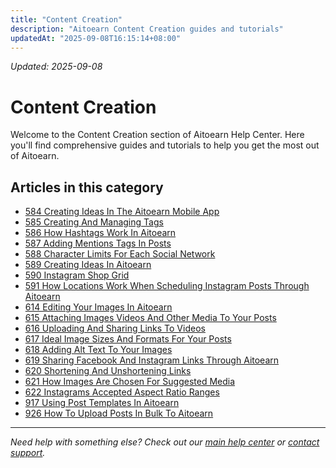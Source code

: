 ```yaml
---
title: "Content Creation"
description: "Aitoearn Content Creation guides and tutorials"
updatedAt: "2025-09-08T16:15:14+08:00"
---
```

<!-- UPDATED_AT -->
_Updated: 2025-09-08_

# Content Creation

Welcome to the Content Creation section of Aitoearn Help Center. Here you'll find comprehensive guides and tutorials to help you get the most out of Aitoearn.

## Articles in this category

- [584 Creating Ideas In The Aitoearn Mobile App](584-creating-ideas-in-the-aitoearn-mobile-app)
- [585 Creating And Managing Tags](585-creating-and-managing-tags)
- [586 How Hashtags Work In Aitoearn](586-how-hashtags-work-in-aitoearn)
- [587 Adding Mentions Tags In Posts](587-adding-mentions-tags-in-posts)
- [588 Character Limits For Each Social Network](588-character-limits-for-each-social-network)
- [589 Creating Ideas In Aitoearn](589-creating-ideas-in-aitoearn)
- [590 Instagram Shop Grid](590-instagram-shop-grid)
- [591 How Locations Work When Scheduling Instagram Posts Through Aitoearn](591-how-locations-work-when-scheduling-instagram-posts-through-aitoearn)
- [614 Editing Your Images In Aitoearn](614-editing-your-images-in-aitoearn)
- [615 Attaching Images Videos And Other Media To Your Posts](615-attaching-images-videos-and-other-media-to-your-posts)
- [616 Uploading And Sharing Links To Videos](616-uploading-and-sharing-links-to-videos)
- [617 Ideal Image Sizes And Formats For Your Posts](617-ideal-image-sizes-and-formats-for-your-posts)
- [618 Adding Alt Text To Your Images](618-adding-alt-text-to-your-images)
- [619 Sharing Facebook And Instagram Links Through Aitoearn](619-sharing-facebook-and-instagram-links-through-aitoearn)
- [620 Shortening And Unshortening Links](620-shortening-and-unshortening-links)
- [621 How Images Are Chosen For Suggested Media](621-how-images-are-chosen-for-suggested-media)
- [622 Instagrams Accepted Aspect Ratio Ranges](622-instagrams-accepted-aspect-ratio-ranges)
- [917 Using Post Templates In Aitoearn](917-using-post-templates-in-aitoearn)
- [926 How To Upload Posts In Bulk To Aitoearn](926-how-to-upload-posts-in-bulk-to-aitoearn)

---

*Need help with something else? Check out our [main help center](/en/help-center) or [contact support](mailto:hello@aitoearn.com).*
